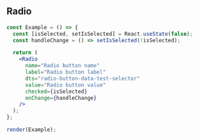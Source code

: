 
## Radio

```jsx live=true
const Example = () => {
  const [isSelected, setIsSelected] = React.useState(false);
  const handleChange = () => setIsSelected(!isSelected);

  return (
    <Radio
      name="Radio button name"
      label="Radio button label"
      dts="radio-button-data-test-selector"
      value="Radio button value"
      checked={isSelected}
      onChange={handleChange}
    />
  );
};

render(Example);
```

<Props componentName="Radio" />
